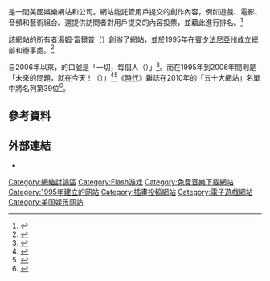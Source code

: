 {{noteTA
|G1=Show
|G2=Game
|G3=PP
}}
{{Infobox website
| name                     = {{lang|en|Newgrounds, Inc.}}
| logo                     = Newgrounds2018logo.png
| logo_size                =
| url                      = {{URL|https://www.newgrounds.com/}}
| registration             = 可選；投票、查看、評論和提交內容必要
| language                 = 英語
| website_type             = 娛樂
| company_type             = [[私人公司|私營]]
| foundation               = {{start date and age|1995|7|12}}
| location_city            = [[賓夕法尼亞州|賓夕法尼亞州]]{{le|格倫賽德 (賓夕法尼亞州)|Glenside, Pennsylvania|格倫賽德}}333西格倫賽德大道（{{lang|en|Glenside Ave}}）
| location_country         = 美國
| key_people               = '''創始人和CEO'''<br />湯姆·富爾普（{{lang|en|Tom Fulp}}）<br />'''網站程序員'''<br>喬許·塔特爾（{{lang|en|Josh Tuttle}}）<br />詹姆斯·霍洛威（{{lang|en|James Holloway}}）<br />'''藝術家和動畫師'''<br />傑夫·班德林（{{lang|en|Jeff Bandelin}}）
| services                 = 獨立遊戲，動畫，藝術，音樂和用戶創作的內容，[[互联网托管服务|互联网托管服务]]
}}
'''{{lang|en|Newgrounds}}'''是一間美國娛樂網站和公司。網站能託管用戶提交的創作內容，例如遊戲、電影、音頻和藝術組合。{{lang|en|Newgrounds}}還提供訪問者對用戶提交的內容投票，並藉此進行排名。<ref>{{Cite web|url=https://medium.com/@SeanBuckelew/newgrounds-64831b97a5a8|title=Newgrounds: Everything by Everyone|last=Buckelew|first=Sean|date=2014-12-27|website=Sean Buckelew|access-date=2018-04-21|archive-date=2021-01-10|archive-url=https://web.archive.org/web/20210110184908/https://medium.com/@SeanBuckelew/newgrounds-64831b97a5a8|dead-url=no}}</ref>

該網站的所有者湯姆·富爾普（{{lang|en|Tom Fulp}}）創辦了網站，並於1995年在[[賓夕法尼亞州|賓夕法尼亞州]]{{le|格倫賽德 (賓夕法尼亞州)|Glenside, Pennsylvania|格倫賽德}}成立總部和辦事處。<ref>{{cite web|url=http://www.cheltenhamtownship.org/businessdirectory/business_dir.htm#N|title=Cheltenham Township Business Directory|date=January 2007|accessdate=2008-11-20|archive-date=2010-03-28|archive-url=https://web.archive.org/web/20100328174142/http://www.cheltenhamtownship.org/businessdirectory/business_dir.htm#N|dead-url=no}}</ref>

自2006年以來，{{lang|en|Newgrounds}}的口號是「一切，每個人（{{lang|en|Everything, By Everyone}}）」<ref>{{cite web |url=https://www.newgrounds.com/ |title=Newgrounds.com — Everything, By Everyone |access-date=2019-01-01 |archive-date=2021-02-08 |archive-url=https://web.archive.org/web/20210208051629/https://www.newgrounds.com/ |dead-url=no }}</ref>。而在1995年到2006年間則是「未來的問題，就在今天！（{{lang|en|The Problems Of The Future, Today!}}）」<ref>{{Cite web|url=https://www.newgrounds.com/wiki/about-newgrounds/history|title=Newgrounds Wiki - History|website=Newgrounds|access-date=2019-02-18|archive-date=2021-02-08|archive-url=https://web.archive.org/web/20210208052044/https://www.newgrounds.com/wiki/about-newgrounds/history|dead-url=no}}</ref><ref>{{Cite web |url=http://newgrounds.com/ |title=Newgrounds.com — The Problems Of The Future, Today! |access-date=2020-02-12 |archive-url=https://web.archive.org/web/20060209041725/http://newgrounds.com/ |archive-date=2006-02-09 |dead-url=no }}</ref>《[[時代_(雜誌)|時代]]》雜誌在2010年的「五十大網站」名單中將{{lang|en|Newgrounds}}名列第39位<ref>{{Cite magazine|url=http://content.time.com/time/specials/packages/article/0,28804,2012721_2012922_2012919,00.html|title=50 Best Websites 2010 - TIME|author=TIME Staff|date=2010-08-25|magazine=Time|access-date=2019-08-18|issn=0040-781X|archive-date=2020-12-13|archive-url=https://web.archive.org/web/20201213235354/http://content.time.com/time/specials/packages/article/0,28804,2012721_2012922_2012919,00.html|dead-url=no}}</ref>。

== 參考資料 ==
{{Reflist|30em}}

== 外部連結 ==
* {{Official website|https://www.newgrounds.com/}}

{{The Behemoth}}
{{DEFAULTSORT:Newgrounds}}
[[Category:網絡討論區|Category:網絡討論區]]
[[Category:Flash游戏|Category:Flash游戏]]
[[Category:免費音樂下載網站|Category:免費音樂下載網站]]
[[Category:1995年建立的网站|Category:1995年建立的网站]]
[[Category:插畫投稿網站|Category:插畫投稿網站]]
[[Category:電子遊戲網站|Category:電子遊戲網站]]
[[Category:美国娱乐网站|Category:美国娱乐网站]]
